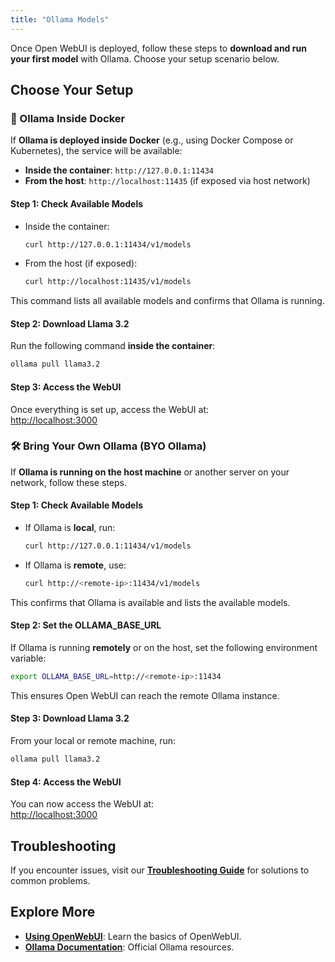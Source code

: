 ```yaml
---
title: "Ollama Models"
---
```



Once Open WebUI is deployed, follow these steps to **download and run your first model** with Ollama. Choose your setup scenario below.

## Choose Your Setup

<Tabs groupId="ollama-setup">

<TabItem value="docker-ollama" label="Ollama Inside Docker">

### 🐳 Ollama Inside Docker

If **Ollama is deployed inside Docker** (e.g., using Docker Compose or Kubernetes), the service will be available:

- **Inside the container**: `http://127.0.0.1:11434`
- **From the host**: `http://localhost:11435` (if exposed via host network)

#### Step 1: Check Available Models

- Inside the container:
  ```bash
  curl http://127.0.0.1:11434/v1/models
  ```

- From the host (if exposed):
  ```bash
  curl http://localhost:11435/v1/models
  ```

This command lists all available models and confirms that Ollama is running.

#### Step 2: Download Llama 3.2

Run the following command **inside the container**:
```bash
ollama pull llama3.2
```

#### Step 3: Access the WebUI

Once everything is set up, access the WebUI at:  
[http://localhost:3000](http://localhost:3000)

</TabItem>
<TabItem value="byo-ollama" label="BYO Ollama (External Ollama)">

### 🛠️ Bring Your Own Ollama (BYO Ollama)

If **Ollama is running on the host machine** or another server on your network, follow these steps.

#### Step 1: Check Available Models

- If Ollama is **local**, run:
  ```bash
  curl http://127.0.0.1:11434/v1/models
  ```

- If Ollama is **remote**, use:
  ```bash
  curl http://<remote-ip>:11434/v1/models
  ```

This confirms that Ollama is available and lists the available models.

#### Step 2: Set the OLLAMA_BASE_URL

If Ollama is running **remotely** or on the host, set the following environment variable:

```bash
export OLLAMA_BASE_URL=http://<remote-ip>:11434
```

This ensures Open WebUI can reach the remote Ollama instance.

#### Step 3: Download Llama 3.2

From your local or remote machine, run:
```bash
ollama pull llama3.2
```

#### Step 4: Access the WebUI

You can now access the WebUI at:  
[http://localhost:3000](http://localhost:3000)

</TabItem>
</Tabs>

## Troubleshooting

If you encounter issues, visit our **[Troubleshooting Guide](../../troubleshooting/index.mdx)** for solutions to common problems.

## Explore More

- **[Using OpenWebUI](./using-openwebui.mdx)**: Learn the basics of OpenWebUI.
- **[Ollama Documentation](https://ollama.com/)**: Official Ollama resources.

